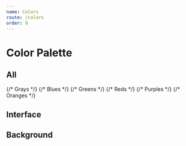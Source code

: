 ```yaml
---
name: Colors
route: /colors
order: 9
---
```



# Color Palette

## All

<Box>
  {/* Grays */}
  <Box row>
    <ColorSwatch name="Gray" swatch="gray--xxxdark" />
    <ColorSwatch name="Gray" swatch="gray--xxdark" />
    <ColorSwatch name="Gray" swatch="gray--xdark" />
    <ColorSwatch name="Gray" swatch="gray--dark" />
    <ColorSwatch name="Gray" swatch="gray" />
    <ColorSwatch name="Gray" swatch="gray--light" />
    <ColorSwatch name="Gray" swatch="gray--xlight" />
    <ColorSwatch name="Gray" swatch="gray--xxlight" />
    <ColorSwatch name="Gray" swatch="gray--xxxlight" />
  </Box>
  {/* Blues */}
  <Box row>
    <ColorSwatch name="Blue" swatch="blue--xxxdark" />
    <ColorSwatch name="Blue" swatch="blue--xxdark" />
    <ColorSwatch name="Blue" swatch="blue--xdark" />
    <ColorSwatch name="Blue" swatch="blue--dark" />
    <ColorSwatch name="Blue" swatch="blue" />
    <ColorSwatch name="Blue" swatch="blue--light" />
    <ColorSwatch name="Blue" swatch="blue--xlight" />
    <ColorSwatch name="Blue" swatch="blue--xxlight" />
    <ColorSwatch name="Blue" swatch="blue--xxxlight" />
  </Box>
  {/* Greens */}
  <Box row>
    <ColorSwatch name="Green" swatch="green--xxxdark" />
    <ColorSwatch name="Green" swatch="green--xxdark" />
    <ColorSwatch name="Green" swatch="green--xdark" />
    <ColorSwatch name="Green" swatch="green--dark" />
    <ColorSwatch name="Green" swatch="green" />
    <ColorSwatch name="Green" swatch="green--light" />
    <ColorSwatch name="Green" swatch="green--xlight" />
    <ColorSwatch name="Green" swatch="green--xxlight" />
    <ColorSwatch name="Green" swatch="green--xxxlight" />
  </Box>
  {/* Reds */}
  <Box row>
    <ColorSwatch name="Red" swatch="red--xxxdark" />
    <ColorSwatch name="Red" swatch="red--xxdark" />
    <ColorSwatch name="Red" swatch="red--xdark" />
    <ColorSwatch name="Red" swatch="red--dark" />
    <ColorSwatch name="Red" swatch="red" />
    <ColorSwatch name="Red" swatch="red--light" />
    <ColorSwatch name="Red" swatch="red--xlight" />
    <ColorSwatch name="Red" swatch="red--xxlight" />
    <ColorSwatch name="Red" swatch="red--xxxlight" />
  </Box>
  {/* Purples */}
  <Box row>
    <ColorSwatch name="Purple" swatch="purple--xxxdark" />
    <ColorSwatch name="Purple" swatch="purple--xxdark" />
    <ColorSwatch name="Purple" swatch="purple--xdark" />
    <ColorSwatch name="Purple" swatch="purple--dark" />
    <ColorSwatch name="Purple" swatch="purple" />
    <ColorSwatch name="Purple" swatch="purple--light" />
    <ColorSwatch name="Purple" swatch="purple--xlight" />
    <ColorSwatch name="Purple" swatch="purple--xxlight" />
    <ColorSwatch name="Purple" swatch="purple--xxxlight" />
  </Box>
  {/* Oranges */}
  <Box row>
    <ColorSwatch name="Orange" swatch="orange--xxxdark" />
    <ColorSwatch name="Orange" swatch="orange--xxdark" />
    <ColorSwatch name="Orange" swatch="orange--xdark" />
    <ColorSwatch name="Orange" swatch="orange--dark" />
    <ColorSwatch name="Orange" swatch="orange" />
    <ColorSwatch name="Orange" swatch="orange--light" />
    <ColorSwatch name="Orange" swatch="orange--xlight" />
    <ColorSwatch name="Orange" swatch="orange--xxlight" />
    <ColorSwatch name="Orange" swatch="orange--xxxlight" />
  </Box>
</Box>

## Interface

## Background
